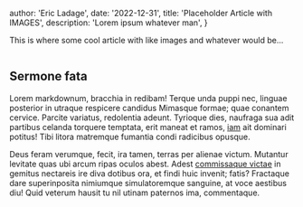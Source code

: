 
  author: 'Eric Ladage',
  date: '2022-12-31',
  title: 'Placeholder Article with IMAGES',
  description: 'Lorem ipsum whatever man',
}


This is where some cool article with like images and whatever would be...

<Image src={ifIHadOneGIF} alt="" />

## Sermone fata

Lorem markdownum, bracchia in redibam! Terque unda puppi nec, linguae posterior
in utraque respicere candidus Mimasque formae; quae conantem cervice. Parcite
variatus, redolentia adeunt. Tyrioque dies, naufraga sua adit partibus celanda
torquere temptata, erit maneat et ramos, [iam](#) ait dominari
potitus! Tibi litora matremque fumantia condi radicibus opusque.

Deus feram verumque, fecit, ira tamen, terras per alienae victum. Mutantur
levitate quas ubi arcum ripas oculos abest. Adest [commissaque
victae](#) in gemitus nectareis ire diva
dotibus ora, et findi huic invenit; fatis? Fractaque dare superinposita
nimiumque simulatoremque sanguine, at voce aestibus diu! Quid veterum hausit tu
nil utinam paternos ima, commentaque.
